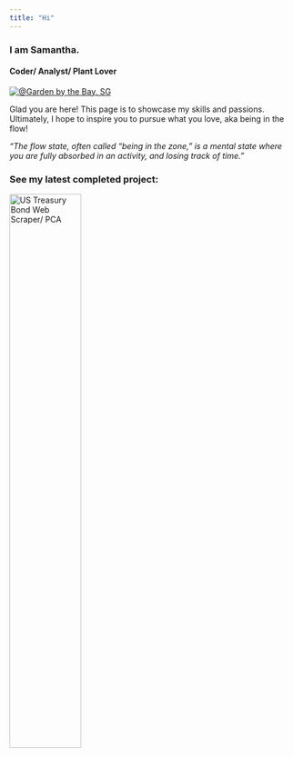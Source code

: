 ```yaml
--- 
title: "Hi"
---
```


### I am Samantha. 
#### Coder/ Analyst/ Plant Lover

[![](media/PXL_20251016_035631338.TS_exported_0~2.jpg "@Garden by the Bay, SG")](about.qmd)

Glad you are here! This page is to showcase my skills and passions. Ultimately, I hope to inspire you to pursue what you love, aka being in the flow! 

*"The flow state, often called “being in the zone,” is a mental state where you are fully absorbed in an activity, and losing track of time."*

<!-- ### Area of Interest -->

### See my latest completed project:
[![US Treasury Bond Web Scraper/ PCA](media/cell-9-output-1.png){fig-align="left" width=50%}](analysis.qmd)